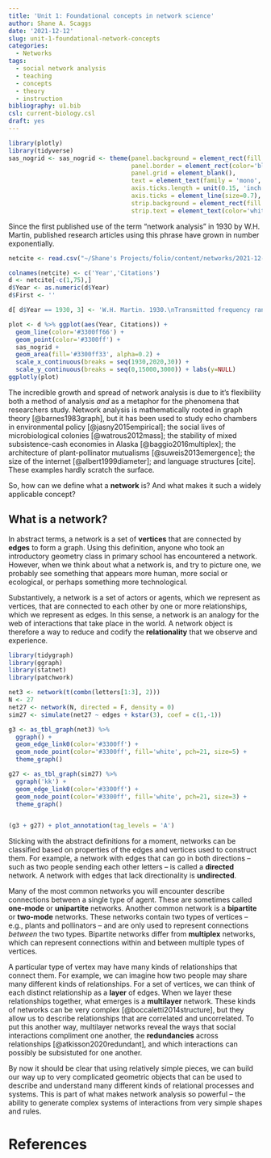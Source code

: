 ```yaml
---
title: 'Unit 1: Foundational concepts in network science'
author: Shane A. Scaggs
date: '2021-12-12'
slug: unit-1-foundational-network-concepts
categories:
  - Networks
tags:
  - social network analysis
  - teaching
  - concepts
  - theory
  - instruction
bibliography: u1.bib
csl: current-biology.csl
draft: yes
---
```


```r
library(plotly)
library(tidyverse)
sas_nogrid <- sas_nogrid <- theme(panel.background = element_rect(fill = 'white', colour = 'black'), 
                                  panel.border = element_rect(color='black', size=1.2, fill = '#00000000'), 
                                  panel.grid = element_blank(), 
                                  text = element_text(family = 'mono', size = 14, color = 'black'),
                                  axis.ticks.length = unit(0.15, 'inch'), 
                                  axis.ticks = element_line(size=0.7), 
                                  strip.background = element_rect(fill = 'black', color = 'black'), 
                                  strip.text = element_text(color='white', face = 'bold'))

```

Since the first published use of the term "network analysis" in 1930 by W.H. Martin, published research articles using this phrase have grown in number exponentially. 

```r
netcite <- read.csv("~/Shane's Projects/folio/content/networks/2021-12-12-unit-1-network-theory-and-science/files/network citations.csv")

colnames(netcite) <- c('Year','Citations')
d <- netcite[-c(1,75),]
d$Year <- as.numeric(d$Year)
d$First <- ''

d[ d$Year == 1930, 3] <- 'W.H. Martin. 1930.\nTransmitted frequency range for message circuits.\nBell System Technical Journal.'

plot <- d %>% ggplot(aes(Year, Citations)) +
  geom_line(color='#3300ff66') + 
  geom_point(color='#3300ff') + 
  sas_nogrid + 
  geom_area(fill='#3300ff33', alpha=0.2) + 
  scale_x_continuous(breaks = seq(1930,2020,30)) + 
  scale_y_continuous(breaks = seq(0,15000,3000)) + labs(y=NULL)
ggplotly(plot) 
```

 The incredible growth and spread of network analysis is due to it's flexibility both a method of analysis *and* as a metaphor for the phenomena that researchers study. Network analysis is mathematically rooted in graph theory [@barnes1983graph], but it has been used to study echo chambers in environmental policy [@jasny2015empirical]; the social lives of microbiological colonies [@watrous2012mass]; the stability of mixed subsistence-cash economies in Alaska [@baggio2016multiplex]; the architecture of plant-pollinator mutualisms [@suweis2013emergence]; the size of the internet [@albert1999diameter]; and language structures [cite]. These examples hardly scratch the surface. 
 
So, how can we define what a **network** is? And what makes it such a widely applicable concept? 

## What is a network? 

In abstract terms, a network is a set of **vertices** that are connected by **edges** to form a graph. Using this definition, anyone who took an introductory geometry class in primary school has encountered a network. However, when we think about what a network is, and try to picture one, we probably see something that appears more human, more social or ecological, or perhaps something more technological. 

Substantively, a network is a set of actors or agents, which we represent as vertices, that are connected to each other by one or more relationships, which we represent as edges. In this sense, a network is an analogy for the web of interactions that take place in the world. A network object is therefore a way to reduce and codify the **relationality** that we observe and experience. 

```r
library(tidygraph)
library(ggraph)
library(statnet)
library(patchwork)

net3 <- network(t(combn(letters[1:3], 2)))
N <- 27
net27 <- network(N, directed = F, density = 0)
sim27 <- simulate(net27 ~ edges + kstar(3), coef = c(1,-1))

g3 <- as_tbl_graph(net3) %>%
  ggraph() + 
  geom_edge_link0(color='#3300ff') + 
  geom_node_point(color='#3300ff', fill='white', pch=21, size=5) + 
  theme_graph()

g27 <- as_tbl_graph(sim27) %>%
  ggraph('kk') + 
  geom_edge_link0(color='#3300ff') + 
  geom_node_point(color='#3300ff', fill='white', pch=21, size=3) + 
  theme_graph()


(g3 + g27) + plot_annotation(tag_levels = 'A')
```

Sticking with the abstract definitions for a moment, networks can be classified based on properties of the edges and vertices used to construct them. For example, a network with edges that can go in both directions -- such as two people sending each other letters --  is called a **directed** network. A network with edges that lack directionality is **undirected**. 

Many of the most common networks you will encounter describe connections between a single type of agent. These are sometimes called **one-mode** or **unipartite** networks. Another common network is a **bipartite** or **two-mode** networks. These networks contain two types of vertices -- e.g., plants and pollinators -- and are only used to represent connections *between* the two types. Bipartite networks differ from **multiplex** networks, which can represent connections within and between multiple types of vertices. 

A particular type of vertex may have many kinds of relationships that connect them. For example, we can imagine how two people may share many different kinds of relationships. For a set of vertices, we can think of each distinct relationship as a **layer** of edges. When we layer these relationships together, what emerges is a **multilayer** network. These kinds of networks can be very complex [@boccaletti2014structure], but they allow us to describe relationships that are correlated and uncorrelated. To put this another way, multilayer networks reveal the ways that social interactions compliment one another, the **redundancies** across relationships [@atkisson2020redundant], and which interactions can possibly be subsistuted for one another.  

By now it should be clear that using relatively simple pieces, we can build our way up to very complicated geometric objects that can be used to describe and understand many different kinds of relational processes and systems. This is part of what makes network analysis so powerful -- the ability to generate complex systems of interactions from very simple shapes and rules.  

# References